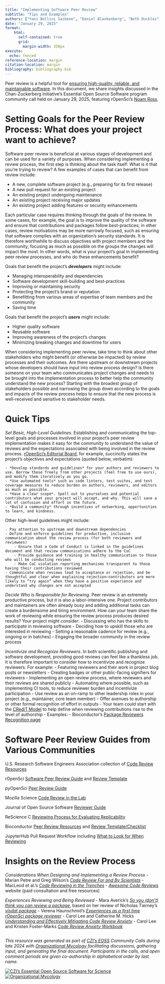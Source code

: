 ```yaml
---
title: "Implementing Software Peer Review"
subtitle: "Tips and Examples"
authors: ["Yani Bellini Saibene", "Daniel Blankenberg", "Beth Duckles", "Jonah Duckles", "Kate Hertweck", "Daniel S. Katz", "Josh Moore", "Noam Ross", "Lior Schachaf", "Reshama Shaikh", "Dan Sholler", "Carol Willing"]
date: "January 29, 2025"
format:
    html: 
      self-contained: true
      grid: 
        margin-width: 350px
execute: 
  echo: fenced
reference-location: margin
citation-location: margin
bibliography: bibliography.bib
---
```


Peer review is a helpful tool for [ensuring high-quality, reliable, and maintainable software](https://ropensci.org/software-review/). In this document, we share insights discussed in the Chan-Zuckerberg Initiative’s Essential Open Source Software program community call held on January 29, 2025, featuring rOpenSci’s [Noam Ross](https://www.noamross.net/). 


# Setting Goals for the Peer Review Process: What does your project want to achieve? 

Software peer review is beneficial at various stages of development and can be used for a variety of purposes. When considering implementing a review process, the first step is thinking about the task itself: What is it that you’re trying to review? A few examples of cases that can benefit from review include:

- A new, complete software project (e.g., preparing for its first release)
- A new pull request for an existing project
- An existing project undergoing maintenance
- An existing project receiving major updates
- An existing project adding features or security enhancements

Each particular case requires thinking through the goals of the review. In some cases, for example, the goal is to improve the quality of the software and ensure that contributions and packages follow best-practices; in other cases, review motivations may be more narrowly focused, such as ensuring that software complies with an organization’s security standards. It is therefore worthwhile to discuss objectives with project members and the community, focusing as much as possible on the groups the changes will impact the most. In other words, what is your project’s goal in implementing peer review processes, and who do these enhancements benefit?

Goals that benefit the project’s ***developers*** might include:

- Managing interoperability and dependencies
- Software development skill-building and best-practices
- Improving or maintaining security
- Protecting the project’s brand or reputation
- Benefitting from various areas of expertise of team members and the community
- Saving time

Goals that benefit the project’s ***users*** might include:

- Higher quality software
- Reusable software
- Improving awareness of the project's changes
- Minimizing breaking changes and downtime for users

When considering implementing peer review, take time to think about other stakeholders who might benefit (or otherwise be impacted) by review processes and their outcomes. Are there upstream or downstream projects whose developers should have input into review process design? Is there someone on your team who communicates project changes and needs to be brought into the implementation process to better help the community understand the new process? Starting with the broadest group of stakeholders possible and narrowing the group down according to the goals and impacts of the review process helps to ensure that the new process is well-received and sensitive to stakeholder needs.


# Quick Tips

_Set Basic, High-Level Guidelines_. Establishing and communicating the top-level goals and processes involved in your project’s peer review implementation makes it easy for the community to understand the value of reviews and the expectations associated with being involved in the review process. [rOpenSci’s Editorial Board](https://numfocus.org/blog/how-ropensci-uses-code-review-to-promote-reproducible-science), for example, succinctly states the project’s objectives and expectations (quoted below, verbatim):

    - *Develop standards and guidelines* for your authors and reviewers to use. Borrow these freely from other projects (feel free to use ours), and modify them iteratively as you go.
    - *Use automated tools* such as code linters, test suites, and test coverage measures to reduce burden on authors, reviewers, and editors as much as possible.
    - *Have a clear scope*. Spell out to yourselves and potential contributors what your project will accept, and why. This will save a lot of confusion and effort in the future.
    - *Build a community* through incentives of networking, opportunities to learn, and kindness.

Other high-level guidelines might include:

    - Pay attention to upstream and downstream dependencies 
    - Define and enforce guidelines for productive, inclusive communication about the review process (for both reviewers and reviewees) 
        - Ensure that a Code of Conduct is linked in the guidelines document and that review communications adhere to the CoC
        - Provide guidance and training in healthy communication to those who will be conducting reviews
        - Make CoC violation reporting mechanisms transparent to those having their contributions reviewed
    - Communicate when reviews lead to acceptance or rejection, and be thoughtful and clear when explaining rejection–contributors are more likely to “try again” when they have a positive experience and understand why changes are not accepted

_Decide Who is Responsible for Reviewing_. Peer review is an extremely productive process, but it is also a labor-intensive one. Project contributors and maintainers are often already busy and adding additional tasks can create a burdensome and tiring environment. How can your team share the work of reviewing while ensuring the review process produces desired results? Your project might consider:
    - Discussing who has the skills to participate in reviewing software
    - Deciding how to upskill those who are interested in reviewing
    - Setting a reasonable cadence for review (e.g., ongoing or in batches)
    - Engaging the broader community in the review process

_Incentivize and Recognize Reviewers_. In both scientific publishing and software development, providing good reviews can feel like a thankless job. It is therefore important to consider how to incentivize and recognize reviewers. For example:
    - Featuring reviewers and their work in project blog posts or newsletters 
    - Creating badges or other public-facing signifiers for reviewers
    - Implementing an open review process, where reviewers and their reviews are shared publicly
    - Automating where possible, such as implementing CI tools, to reduce reviewer burden and incentivize participation
    - Use review as an on-ramp to other leadership roles in your project (e.g., maintainer, core team member)
    - Offer avenues to authorship or other formal recognition of effort in outputs
        - Your team could start with the [CRediT Model](https://credit.niso.org/) to help define when reviewing contributions rise to the level of authorship
    - Examples:
        - Bioconductor’s [Package Reviewers Recognition page](https://bioconductor.org/about/package-reviewers/) 


# Software Peer Review Guides from Various Communities

U.S. Research Software Engineers Association collection of [Code Review Resources](https://us-rse.org/wg/code-review/) 

rOpenSci [Software Peer Review Guide](https://ropensci.org/software-review/) and [Review Template](https://devguide.ropensci.org/reviewtemplate.html) 

pyOpenSci [Peer Review Guide](https://www.pyopensci.org/software-peer-review/how-to/reviewer-guide.html) 

Mozilla Science [Code Review in the Lab](https://mozillascience.github.io/codeReview/intro.html) 

Journal of Open Source Software [Reviewer Guide](https://joss.readthedocs.io/en/latest/reviewer_guidelines.html) 

ReScience C [Reviewing Process for Evaluating Replicability](https://rescience.github.io/edit/)  

Bioconductor [Peer Review Resources](http://contributions.bioconductor.org/reviewer-resources-overview.html) and [Review Template/Checklist](http://contributions.bioconductor.org/docs/package-review-checklist.md) 

JupyterHub Pull Request Workflow including [What to Look for When Reviewing](https://jupyterhub-team-compass.readthedocs.io/en/latest/practices/pull_requests.html#what-to-look-for-when-reviewing) 


# Insights on the Review Process 

_Considerations When Designing and Implementing a Review Process_
    - Marian Petre and Greg Wilson’s _[Code Review For and By Scientists](https://arxiv.org/pdf/1407.5648v2)_
    - MacLeod et al.’s _[Code Reviewing in the Trenches](https://www.awesomecodereviews.com/617bcf1e4c7b29784d396d71e1c1c010/Code-Reviewing-in-the-Trenches-Understanding-Challenges-Best-Practices-and-Tool-Needs.pdf)_ 
    - _[Awesome Code Reviews](https://www.awesomecodereviews.com/workshops/)_ website (paid consultation and free resources)

_Experiences Reviewing and Being Reviewed_
    - Mara Averick’s _[So you (don’t) think you can review a package](https://ropensci.org/blog/2017/08/22/first-package-review/)_, based on her review of Nicholas Tierney’s _[visdat package](https://ropensci.org/blog/2017/08/22/visdat/)_
    - Verena Haunschmid’s _[Experiences as a first time rOpenSci package reviewer](https://ropensci.org/blog/2017/09/08/first-review-experiences/)_
    - Carol Lee and Catherine M. Hicks _[Understanding and Effectively Mitigating Code Review Anxiety](https://osf.io/preprints/psyarxiv/8k5a4_v1)_
    - Carol Lee and Kristen Foster-Marks _[Code Review Anxiety Workbook](https://developer-success-lab.gitbook.io/code-review-anxiety-workbook-1)_


<!-- FOOTER & LOGOS Please do not modify below --> 
----
_This resource was generated as part of [CZI's EOSS](https://chanzuckerberg.com/eoss/) Community Calls during late 2024 with 
[Organizational Mycology](https://orgmycology.com) facilitating discussions, gathering input, 
and generating the final document. Participants in the calls, and open comment periods are 
given co-authorship in alphabetical order by last name._  
  

[![CZI's Essential Open Source Software for Science](img/CZI-EOSS.png)](https://czi.co/EOSS)
[![Organizational Mycology](img/om_short_logo.png)](https://orgmycology.com)
